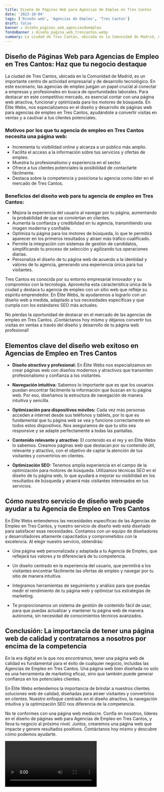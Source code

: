 ```yaml
---
title: Diseño de Páginas Web para Agencias de Empleo en Tres Cantos
date: '2023-10-04'
tags: ['Diseño web', 'Agencias de Empleo', 'Tres Cantos']
draft: false
banner : diseño_paginas_web_agenciasdeempleo
fondoBanner : diseño_pagina_web_trescantos.webp
summary: La ciudad de Tres Cantos, ubicada en la Comunidad de Madrid, es un importante centro de actividad empresarial y de desarrollo tecnológico. En este escenario, las agencias de empleo juegan un papel crucial al conectar a empresas y profesionales en busca de oportunidades laborales. Para destacar en este competitivo mercado, es esencial contar con una página web atractiva, funcional y optimizada para los motores de búsqueda. En Élite Webs, nos especializamos en el diseño y desarrollo de páginas web para agencias de empleo en Tres Cantos, ayudándote a convertir visitas en ventas y a cautivar a tus clientes potenciales.
---
```


## Diseño de Páginas Web para Agencias de Empleo en Tres Cantos: Haz que tu negocio destaque

La ciudad de Tres Cantos, ubicada en la Comunidad de Madrid, es un importante centro de actividad empresarial y de desarrollo tecnológico. En este escenario, las agencias de empleo juegan un papel crucial al conectar a empresas y profesionales en busca de oportunidades laborales. Para destacar en este competitivo mercado, es esencial contar con una página web atractiva, funcional y optimizada para los motores de búsqueda. En Élite Webs, nos especializamos en el diseño y desarrollo de páginas web para agencias de empleo en Tres Cantos, ayudándote a convertir visitas en ventas y a cautivar a tus clientes potenciales.

### Motivos por los que tu agencia de empleo en Tres Cantos necesita una página web:

- Incrementa tu visibilidad online y alcanza a un público más amplio.
- Facilita el acceso a la información sobre tus servicios y ofertas de empleo.
- Muestra tu profesionalismo y experiencia en el sector.
- Ofrece a tus clientes potenciales la posibilidad de contactarte fácilmente.
- Destaca sobre la competencia y posiciona tu agencia como líder en el mercado de Tres Cantos.

### Beneficios del diseño web para tu agencia de empleo en Tres Cantos:

- Mejora la experiencia del usuario al navegar por tu página, aumentando la probabilidad de que se conviertan en clientes.
- Aumenta la confianza y credibilidad en tu agencia, transmitiendo una imagen moderna y confiable.
- Optimiza tu página para los motores de búsqueda, lo que te permitirá aparecer en los primeros resultados y atraer más tráfico cualificado.
- Permite la integración con sistemas de gestión de candidatos, simplificando tu proceso de selección y agilizando tus operaciones diarias.
- Personaliza el diseño de tu página web de acuerdo a la identidad y valores de tu agencia, generando una experiencia única para tus visitantes.

Tres Cantos es conocida por su entorno empresarial innovador y su compromiso con la tecnología. Aprovecha esta característica única de la ciudad y destaca tu agencia de empleo con un sitio web que refleje su espíritu emprendedor. En Élite Webs, te ayudaremos a lograrlo con un diseño web a medida, adaptado a tus necesidades específicas y que cumpla con los estándares SEO más actuales.

No pierdas la oportunidad de destacar en el mercado de las agencias de empleo en Tres Cantos. ¡Contáctanos hoy mismo y déjanos convertir tus visitas en ventas a través del diseño y desarrollo de tu página web profesional!

<GifSeo />

<Cta />

## Elementos clave del diseño web exitoso en Agencias de Empleo en Tres Cantos

- **Diseño atractivo y profesional:** En Élite Webs nos especializamos en crear páginas web con diseños modernos y atractivos que transmiten profesionalismo y confianza a los visitantes.

- **Navegación intuitiva:** Sabemos lo importante que es que los usuarios puedan encontrar fácilmente la información que buscan en tu página web. Por eso, diseñamos la estructura de navegación de manera intuitiva y sencilla.

- **Optimización para dispositivos móviles:** Cada vez más personas acceden a internet desde sus teléfonos y tablets, por lo que es fundamental que tu página web se vea y funcione correctamente en todos estos dispositivos. Nos aseguramos de que tu sitio sea responsive y se adapte perfectamente a todas las pantallas.

- **Contenido relevante y atractivo:** El contenido es el rey y en Élite Webs lo sabemos. Creamos páginas web que destacan por su contenido útil, relevante y atractivo, con el objetivo de captar la atención de tus visitantes y convertirlos en clientes.

- **Optimización SEO:** Tenemos amplia experiencia en el campo de la optimización para motores de búsqueda. Utilizamos técnicas SEO en el diseño de tu página web, lo que ayudará a mejorar su visibilidad en los resultados de búsqueda y atraerá más visitantes interesados en tus servicios.

## Cómo nuestro servicio de diseño web puede ayudar a tu Agencia de Empleo en Tres Cantos

En Élite Webs entendemos las necesidades específicas de las Agencias de Empleo en Tres Cantos, y nuestro servicio de diseño web está diseñado para satisfacer esas necesidades. Contamos con un equipo de diseñadores y desarrolladores altamente capacitados y comprometidos con la excelencia. Al elegir nuestro servicio, obtendrás:

- Una página web personalizada y adaptada a tu Agencia de Empleo, que reflejará tus valores y te diferenciará de tu competencia.

- Un diseño centrado en la experiencia del usuario, que permitirá a los visitantes encontrar fácilmente las ofertas de empleo y navegar por tu sitio de manera intuitiva.

- Integramos herramientas de seguimiento y análisis para que puedas medir el rendimiento de tu página web y optimizar tus estrategias de marketing.

- Te proporcionamos un sistema de gestión de contenido fácil de usar, para que puedas actualizar y mantener tu página web de manera autónoma, sin necesidad de conocimientos técnicos avanzados.

## Conclusión: La importancia de tener una página web de calidad y contratarnos a nosotros por encima de la competencia

En la era digital en la que nos encontramos, tener una página web de calidad es fundamental para el éxito de cualquier negocio, incluidas las Agencias de Empleo en Tres Cantos. Una página web bien diseñada no solo es una herramienta de marketing eficaz, sino que también puede generar confianza en los potenciales clientes.

En Élite Webs entendemos la importancia de brindar a nuestros clientes soluciones web de calidad, diseñadas para atraer visitantes y convertirlos en clientes. Nuestro enfoque centrado en el diseño atractivo, la navegación intuitiva y la optimización SEO nos diferencia de la competencia.

No te conformes con una página web mediocre. Confía en nosotros, líderes en el diseño de páginas web para Agencias de Empleo en Tres Cantos, y lleva tu negocio al próximo nivel. Juntos, crearemos una página web que impacte y genere resultados positivos. Contáctanos hoy mismo y descubre cómo podemos ayudarte.

<Video />

<CtaBot job='Agencias de Empleo' city='Tres Cantos'/>

<Gmaps query='Tres Cantos+españa+maps' />